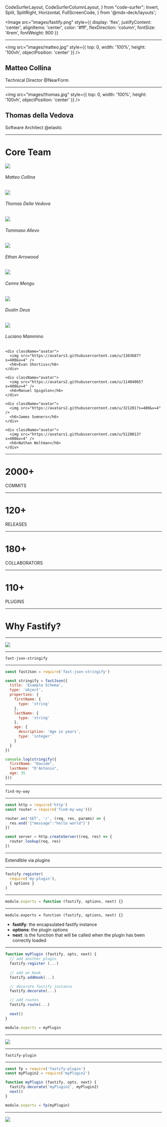   CodeSurferLayout,
  CodeSurferColumnLayout,
} from "code-surfer";
  Invert,
  Split,
  SplitRight,
  Horizontal,
  FullScreenCode,
} from '@mdx-deck/layouts';

<Image 
  src="images/fastify.png"
  style={{
    display: 'flex',
    justifyContent: 'center',
    alignItems: 'center',
    color: '#fff',
    flexDirection: 'column',
    fontSize: '4rem',
    fontWeight: 900
  }}
>

</Image>

---

<SplitRight>

<img
  src="images/matteo.jpg"
  style={{
    top: 0,
    width: '100%',
    height: '100vh',
    objectPosition: 'center'
  }}
/>

## Matteo Collina
Technical Director @NearForm

</SplitRight>

---

<SplitRight>

<img
  src="images/thomas.jpg"
  style={{
    top: 0,
    width: '100%',
    height: '100vh',
    objectPosition: 'center'
  }}
/>

## Thomas della Vedova
Software Architect @elastic

</SplitRight>

--- 

<BaseSlide>
  <h1>Core Team</h1>
  <CenteredImages>
    <div className="avatar">
      <img src="https://avatars3.githubusercontent.com/u/52195?s=400&v=4" />
      <h6>Matteo Collina</h6>
    </div>
    <div className="avatar">
      <img src="https://avatars2.githubusercontent.com/u/4865608?s=400&v=4" />
      <h6>Thomas Della Vedova</h6>
    </div>
    <div className="avatar">
      <img src="https://avatars2.githubusercontent.com/u/1054125?s=400&v=4" />
      <h6>Tommaso Allevo</h6>
    </div>
    <div className="avatar">
      <img src="https://avatars2.githubusercontent.com/u/16144158?s=400&v=4" />
      <h6>Ethan Arrowood</h6>
    </div>
    <div className="avatar">
      <img src="https://avatars3.githubusercontent.com/u/1297759?s=400&v=4" />
      <h6>Cemre Mengu</h6>
    </div>
    <div className="avatar">
      <img src="https://avatars1.githubusercontent.com/u/1764424?s=400&v=4" />
      <h6>Dustin Deus</h6>
    </div>
    <div className="avatar">
      <img src="https://avatars1.githubusercontent.com/u/205629?s=400&v=4" />
      <h6>Luciano Mammino</h6>
    </div>
    
    <div className="avatar">
      <img src="https://avatars3.githubusercontent.com/u/1303687?s=400&v=4" />
      <h6>Evan Shortiss</h6>
    </div>
    
    <div className="avatar">
      <img src="https://avatars2.githubusercontent.com/u/11404065?s=400&v=4" />
      <h6>Manuel Spigolon</h6>
    </div>
    
    <div className="avatar">
      <img src="https://avatars2.githubusercontent.com/u/321201?s=400&v=4" />
      <h6>James Sumners</h6>
    </div>
    
    <div className="avatar">
      <img src="https://avatars1.githubusercontent.com/u/5128013?s=400&v=4" />
      <h6>Nathan Woltman</h6>
    </div>
  </CenteredImages>
</BaseSlide>

---

<BigFont>
  <h1>2000+</h1>
  <span className="subtitle">COMMITS</span>
</BigFont>

---

<BigFont>
  <h1>120+</h1>
  <span className="subtitle">RELEASES</span>
</BigFont>

---

<BigFont>
  <h1>180+</h1>
  <span className="subtitle">COLLABORATORS</span>
</BigFont>

---

<BigFont>
  <h1>110+</h1>
  <span className="subtitle">PLUGINS</span>
</BigFont>

---

<BigFont>
  <h1>Why Fastify?</h1>
</BigFont>

---

<BigFont>
  <img src="./images/fastify_bench.png" />
</BigFont>

---

<BigFont>
  <code>fast-json-stringify</code>
</BigFont>

---
<CodeSurferLayout>

```js subtitle="2x faster than JSON.stringify()"
const fastJson = require('fast-json-stringify')

const stringify = fastJson({
  title: 'Example Schema',
  type: 'object',
  properties: {
    firstName: {
      type: 'string'
    },
    lastName: {
      type: 'string'
    },
    age: {
      description: 'Age in years',
      type: 'integer'
    }
  }
})
```

```js subtitle="Its performance advantage shrinks as your payload grows"
console.log(stringify({
  firstName: "Davide",
  lastName: "D'Antonio",
  age: 35
}))
```

</CodeSurferLayout>

---

<BigFont>
  <code>find-my-way</code>
</BigFont>

---

<CodeSurferLayout>

```js subtitle="A crazy fast HTTP router. Used by Netflix"
const http = require('http')
const router = require('find-my-way')()

router.on('GET', '/', (req, res, params) => {
  res.end('{"message":"hello world"}')
})

const server = http.createServer((req, res) => {
  router.lookup(req, res)
})
```

</CodeSurferLayout>

---

<BigFont>
  <span className="subtitle">Extendible via </span>
  <span className="colored">plugins</span>
</BigFont>

---

<CodeSurferLayout>

```js
fastify.register(
  require('my-plugin'),
  { options }
) 
```

</CodeSurferLayout>

---

<CodeSurferLayout>

```js subtitle="Plugins must expose a single function with the following signature"
module.exports = function (fastify, options, next) {}
```

</CodeSurferLayout>

---

<BaseSlide>
  <code>module.exports = function (fastify, options, next) {}</code>
  <ul>
    <li><strong>fastify</strong>: the encapsulated fastify instance</li>
    <li><strong>options</strong>: the plugin options</li>
    <li><strong>next</strong>: is the function that will be called when the plugin has been correctly loaded</li>
  </ul>
</BaseSlide>

---

<CodeSurferLayout>

```js subtitle="async await is supported"
function myPlugin (fastify, opts, next) {
  // add another plugin
  fastify.register (...)
  
  // add an Hook
  fastify.addHook(...)

  // decorate fastify instance
  fastify.decorate(...)

  // add routes
  fastify.route(...)
  
  next()
}

module.exports = myPlugin
```

</CodeSurferLayout>

---

<BigFont>
  <img src="./images/plugin_dag_1.png" />
</BigFont>

---

<BigFont>
  <code>fastify-plugin</code>
</BigFont>

---

<CodeSurferLayout>

```js subtitle="How to use fastify-plugin to expose plugin to the parent"
const fp = require('fastify-plugin')
const myPlugin2 = require('myPlugin2')

function myPlugin (fastify, opts, next) {
  fastify.decorate('myPlugin2', myPlugin2)
  next()
}

module.exports = fp(myPlugin)
```

</CodeSurferLayout>

---

<BigFont>
  <img src="./images/plugin_dag_2.png" />
</BigFont>